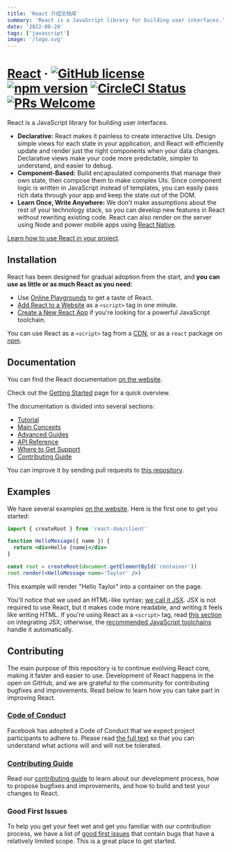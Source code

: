 ```yaml
---
title: 'React 介绍文档库'
summary: 'React is a JavaScript library for building user interfaces.'
date: '2022-08-28'
tags: ['javascript']
image: '/logo.svg'
---
```


# [React](https://reactjs.org/) &middot; [![GitHub license](https://img.shields.io/badge/license-MIT-blue.svg)](https://github.com/facebook/react/blob/main/LICENSE) [![npm version](https://img.shields.io/npm/v/react.svg?style=flat)](https://www.npmjs.com/package/react) [![CircleCI Status](https://circleci.com/gh/facebook/react.svg?style=shield)](https://circleci.com/gh/facebook/react) [![PRs Welcome](https://img.shields.io/badge/PRs-welcome-brightgreen.svg)](https://reactjs.org/docs/how-to-contribute.html#your-first-pull-request)

React is a JavaScript library for building user interfaces.

- **Declarative:** React makes it painless to create interactive UIs. Design simple views for each state in your application, and React will efficiently update and render just the right components when your data changes. Declarative views make your code more predictable, simpler to understand, and easier to debug.
- **Component-Based:** Build encapsulated components that manage their own state, then compose them to make complex UIs. Since component logic is written in JavaScript instead of templates, you can easily pass rich data through your app and keep the state out of the DOM.
- **Learn Once, Write Anywhere:** We don't make assumptions about the rest of your technology stack, so you can develop new features in React without rewriting existing code. React can also render on the server using Node and power mobile apps using [React Native](https://reactnative.dev/).

[Learn how to use React in your project](https://reactjs.org/docs/getting-started.html).

## Installation

React has been designed for gradual adoption from the start, and **you can use as little or as much React as you need**:

- Use [Online Playgrounds](https://reactjs.org/docs/getting-started.html#online-playgrounds) to get a taste of React.
- [Add React to a Website](https://reactjs.org/docs/add-react-to-a-website.html) as a `<script>` tag in one minute.
- [Create a New React App](https://reactjs.org/docs/create-a-new-react-app.html) if you're looking for a powerful JavaScript toolchain.

You can use React as a `<script>` tag from a [CDN](https://reactjs.org/docs/cdn-links.html), or as a `react` package on [npm](https://www.npmjs.com/package/react).

## Documentation

You can find the React documentation [on the website](https://reactjs.org/).

Check out the [Getting Started](https://reactjs.org/docs/getting-started.html) page for a quick overview.

The documentation is divided into several sections:

- [Tutorial](https://reactjs.org/tutorial/tutorial.html)
- [Main Concepts](https://reactjs.org/docs/hello-world.html)
- [Advanced Guides](https://reactjs.org/docs/jsx-in-depth.html)
- [API Reference](https://reactjs.org/docs/react-api.html)
- [Where to Get Support](https://reactjs.org/community/support.html)
- [Contributing Guide](https://reactjs.org/docs/how-to-contribute.html)

You can improve it by sending pull requests to [this repository](https://github.com/reactjs/reactjs.org).

## Examples

We have several examples [on the website](https://reactjs.org/). Here is the first one to get you started:

```jsx
import { createRoot } from 'react-dom/client'

function HelloMessage({ name }) {
  return <div>Hello {name}</div>
}

const root = createRoot(document.getElementById('container'))
root.render(<HelloMessage name='Taylor' />)
```

This example will render "Hello Taylor" into a container on the page.

You'll notice that we used an HTML-like syntax; [we call it JSX](https://reactjs.org/docs/introducing-jsx.html). JSX is not required to use React, but it makes code more readable, and writing it feels like writing HTML. If you're using React as a `<script>` tag, read [this section](https://reactjs.org/docs/add-react-to-a-website.html#optional-try-react-with-jsx) on integrating JSX; otherwise, the [recommended JavaScript toolchains](https://reactjs.org/docs/create-a-new-react-app.html) handle it automatically.

## Contributing

The main purpose of this repository is to continue evolving React core, making it faster and easier to use. Development of React happens in the open on GitHub, and we are grateful to the community for contributing bugfixes and improvements. Read below to learn how you can take part in improving React.

### [Code of Conduct](https://code.fb.com/codeofconduct)

Facebook has adopted a Code of Conduct that we expect project participants to adhere to. Please read [the full text](https://code.fb.com/codeofconduct) so that you can understand what actions will and will not be tolerated.

### [Contributing Guide](https://reactjs.org/docs/how-to-contribute.html)

Read our [contributing guide](https://reactjs.org/docs/how-to-contribute.html) to learn about our development process, how to propose bugfixes and improvements, and how to build and test your changes to React.

### Good First Issues

To help you get your feet wet and get you familiar with our contribution process, we have a list of [good first issues](https://github.com/facebook/react/labels/good%20first%20issue) that contain bugs that have a relatively limited scope. This is a great place to get started.
